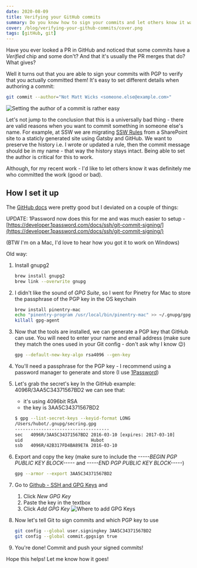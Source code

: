 ```yaml
---
date: 2020-08-09
title: Verifying your GitHub commits
summary: Do you know how to sign your commits and let others know it was *actually* you who did them?
cover: /blog/verifying-your-github-commits/cover.png
tags: [gitHub, git]
---
```


Have you ever looked a PR in GitHub and noticed that some commits have a *Verified* chip and some don't? And that it's usually the PR merges that do? What gives?

Well it turns out that you are able to sign your commits with PGP to verify that you actually committed them! It's easy to set different details when authoring a commit:

```sh
git commit --author="Not Matt Wicks <someone.else@example.com>"
```

![Setting the author of a commit is rather easy](/blog/verifying-your-github-commits/not-matt-wicks-commit-message.png)

Let's not jump to the conclusion that this is a universally bad thing - there are valid reasons when you want to commit something in someone else's name. For example, at SSW we are migrating [SSW Rules](https://rules.ssw.com.au) from a SharePoint site to a staticly generated site using Gatsby and GitHub. We want to preserve the history i.e. I wrote or updated a rule, then the commit message should be in my name - that way the history stays intact. Being able to set the author is critical for this to work.

Although, for my recent work - I'd like to let others know it was definitely me who committed the work (good or bad).

## How I set it up

The [GitHub docs](https://docs.github.com/en/github/authenticating-to-github/signing-commits) were pretty good but I deviated on a couple of things:

UPDATE: 1Password now does this for me and was much easier to setup - [https://developer.1password.com/docs/ssh/git-commit-signing/](https://developer.1password.com/docs/ssh/git-commit-signing/)

(BTW I'm on a Mac, I'd love to hear how you got it to work on Windows)

Old way:

1. Install gnupg2

    ```sh
    brew install gnupg2
    brew link --overwrite gnupg
    ```

2. I didn't like the sound of *GPG Suite*, so I went for Pinetry for Mac to store the passphrase of the PGP key in the OS keychain

    ```sh
    brew install pinentry-mac
    echo "pinentry-program /usr/local/bin/pinentry-mac" >> ~/.gnupg/gpg-agent.conf
    killall gpg-agent
    ```

3. Now that the tools are installed, we can generate a PGP key that GitHub can use. You will need to enter your name and email address (make sure they match the ones used in your Git config - don't ask why I know 😉)

    ```sh
    gpg --default-new-key-algo rsa4096 --gen-key
    ```

4. You'll need a passphrase for the PGP key - I recommend using a password manager to generate and store (I use [1Password](https://1password.com/))

5. Let's grab the secret's key
   In the GitHub example: 4096R/3AA5C34371567BD2 we can see that:
   - it's using 4096bit RSA
   - the key is 3AA5C34371567BD2

    ```sh
    $ gpg --list-secret-keys --keyid-format LONG
    /Users/hubot/.gnupg/secring.gpg
    ------------------------------------
    sec   4096R/3AA5C34371567BD2 2016-03-10 [expires: 2017-03-10]
    uid                          Hubot 
    ssb   4096R/42B317FD4BA89E7A 2016-03-10
    ```

6. Export and copy the key (make sure to include the *-----BEGIN PGP PUBLIC KEY BLOCK-----* and *-----END PGP PUBLIC KEY BLOCK-----*)

    ```sh
    gpg --armor --export 3AA5C34371567BD2
    ```

7. Go to [Github - SSH and GPG Keys](https://github.com/settings/keys) and 
   1. Click *New GPG Key*
   2. Paste the key in the textbox
   3. Click *Add GPG Key*
   ![Where to add GPG Keys](/blog/verifying-your-github-commits/github-keys.png)

8. Now let's tell Git to sign commits and which PGP key to use

    ```sh
    git config --global user.signingkey 3AA5C34371567BD2
    git config --global commit.gpgsign true
    ```

9. You're done! Commit and push your signed commits!

Hope this helps! Let me know how it goes!
